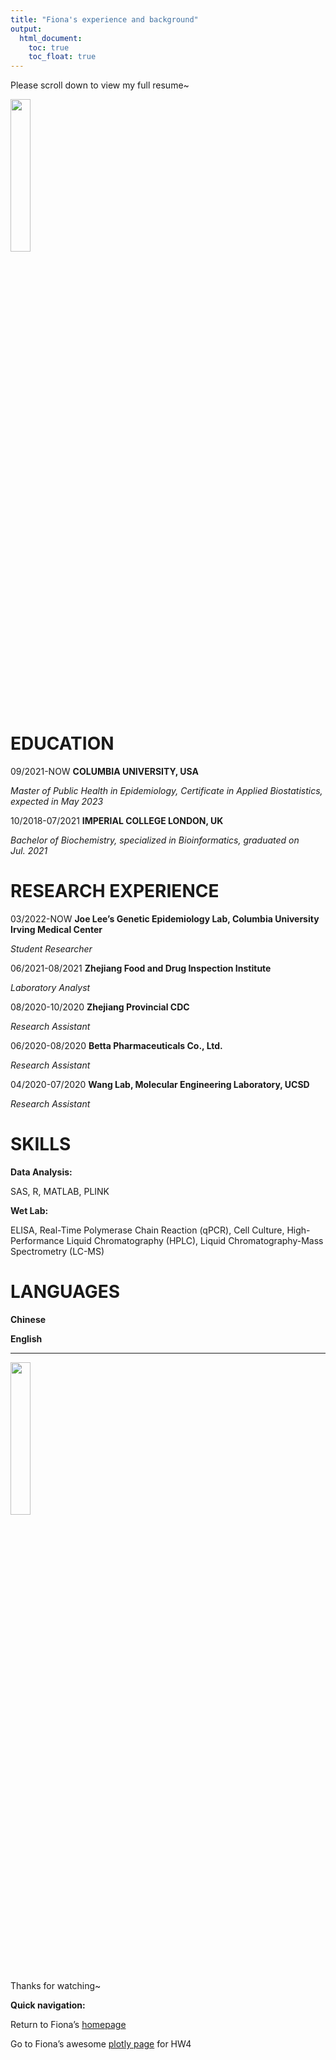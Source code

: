 ```yaml
---
title: "Fiona's experience and background"
output: 
  html_document:
    toc: true
    toc_float: true
---
```


Please scroll down to view my full resume~

<img src="memes/me_shy.jpg" style="width:25%; border=10px solid">


# EDUCATION

09/2021-NOW   __COLUMBIA UNIVERSITY, USA__

_Master of Public Health in Epidemiology, Certificate in Applied Biostatistics, expected in May 2023_

10/2018-07/2021 __IMPERIAL COLLEGE LONDON, UK__

_Bachelor of Biochemistry, specialized in Bioinformatics, graduated on Jul. 2021_


# RESEARCH EXPERIENCE

03/2022-NOW	__Joe Lee's Genetic Epidemiology Lab, Columbia University Irving Medical Center__

_Student Researcher_

06/2021-08/2021	__Zhejiang Food and Drug Inspection Institute__

_Laboratory Analyst_

08/2020-10/2020 __Zhejiang Provincial CDC__

_Research Assistant_

06/2020-08/2020 __Betta Pharmaceuticals Co., Ltd.__

_Research Assistant_

04/2020-07/2020 __Wang Lab, Molecular Engineering Laboratory, UCSD__

_Research Assistant_


# SKILLS

__Data Analysis:__

SAS, R, MATLAB, PLINK

__Wet Lab:__

ELISA, Real-Time Polymerase Chain Reaction (qPCR), Cell Culture, High-Performance Liquid Chromatography (HPLC), Liquid Chromatography-Mass Spectrometry (LC-MS)


# LANGUAGES

__Chinese__

__English__


---
<img src="memes/me_happy.jpg" style="width:25%; border=10px solid">

Thanks for watching~


__Quick navigation:__

Return to Fiona's [homepage](index.html)

Go to Fiona's awesome [plotly page](plotly.html) for HW4



